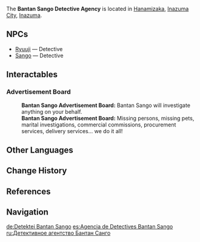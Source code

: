 {{Location Infobox
|image        = <gallery>
Bantan Sango Detective Agency.png|In-game
NPC Location Sango.png|Map
</gallery>
|type         = Point of Interest
|region       = Inazuma
|area         = Narukami Island
|subarea      = Inazuma City
}}
The '''Bantan Sango Detective Agency''' is located in [[Hanamizaka]], [[Inazuma City]], [[Inazuma]].

==NPCs==
* [[Ryuuji]] &mdash; Detective
* [[Sango]] &mdash; Detective

==Interactables==
===Advertisement Board===
{{Dialogue start}}
:'''Bantan Sango Advertisement Board:''' Bantan Sango will investigate anything on your behalf.
:'''Bantan Sango Advertisement Board:''' Missing persons, missing pets, marital investigations, commercial commissions, procurement services, delivery services... we do it all!
{{Dialogue end}}

==Other Languages==
{{Other Languages
|en       = Bantan Sango Detective Agency
|zhs      = 万端珊瑚侦探社
|zhs_rm   = Wànduān Shānhú Zhēntàn-shè
|zht      = 萬端珊瑚偵探社
|zht_rm   = Wànduān Shānhú Zhēntàn-shè
|zh_tl    = Everything Sango Detective Agency{{Sino|zh|ja}}
|ja       = 万端珊瑚探偵所
|ja_rm    = Bantan Sango Tantei-jo<ref>{{Ref/VO|Traveler|万端珊瑚探偵所について…|ja}}</ref>
|ja_tl    = Everything [[Sango]] Detective Agency
|ko       = {{tt|만능|萬能}} 산고 {{tt|탐정소|探偵所}}
|ko_rm    = Manneung Sango Tamjeong-so
|ko_tl    = Omnipotent Sango Detective Agency
|es       = Agencia de Detectives Bantan Sango
|es_tl    = Bantan Sango Detective Agency
|fr       = Agence de détectives Bantan Sango
|fr_tl    = Bantan Sango Detective Agency
|ru       = Детективное агентство Бантан Санго
|ru_tl    = Bantan Sango Detective Agency
|th       = สำนักงานนักสืบ Bantan Sango
|th_rm    = Samnakngan naksuep Bantan Sango
|th_tl    = 
|vi       = {{tt|Trụ Sở|住所}} {{tt|Thám Tử|探子}} Bantan Sango
|vi_tl    = Bantan Sango Detective Headquarters
|de       = Detektei Bantan Sango
|de_tl    = Bantan Sango Detective Agency
|id       = Kantor Detektif Bantan Sango
|id_tl    = Bantan Sango Detective Agency
|pt       = Agência de Detetive de Bantan Sango
|pt_tl    = Bantan Sango Detective Agency
|tr       = Bantan Sango Dedektiflik Bürosu
|tr_tl    = 
|it       = L'Agenzia investigativa Bantan Sango
|it_tl    = 
}}

==Change History==
{{Change History|2.0}}

==References==
{{Reflist}}

==Navigation==
{{PoI Navbox|Inazuma}}

[[de:Detektei Bantan Sango]]
[[es:Agencia de Detectives Bantan Sango]]
[[ru:Детективное агентство Бантан Санго]]